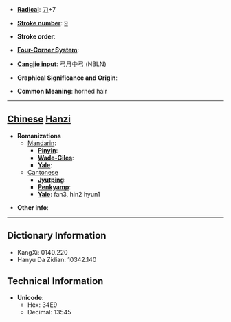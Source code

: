 * '''[[Wiktionary:Chinese radical index| Radical]]''': [[Wiktionary:Chinese radical index 刀|刀]]+7

* '''[[Wiktionary:Chinese total strokes index|Stroke number]]''': [[Wiktionary:Chinese total strokes index 9|9]]

* '''Stroke order''': 

* '''[[Wiktionary:Chinese four corner index|Four-Corner System]]''': 

* '''[[Wiktionary:Chinese Cangjie index|Cangjie input]]''': 弓月中弓 (NBLN)

* '''Graphical Significance and Origin''': 

* '''Common Meaning''': horned hair

----

== [[Chinese]] [[Hanzi]] ==

* '''Romanizations'''
** [[Mandarin]]:
*** '''[[Pinyin]]''': 
*** '''[[Wade-Giles]]''': 
*** '''[[Yale]]''': 
**[[Cantonese]]
***'''[[Jyutping]]''':
***'''[[Penkyamp]]''': 
***'''[[Yale]]''': fan3, hin2 hyun1

* '''Other info''': 

----

== Dictionary Information ==

* KangXi: 0140.220
* Hanyu Da Zidian: 10342.140

== Technical Information ==

* '''Unicode''':
** Hex: 34E9
** Decimal: 13545